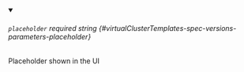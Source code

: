
<details className="config-field" data-expandable="false" open>
<summary>

###### `placeholder` <span className="config-field-required" data-required="false">required</span> <span className="config-field-type">string</span> <span className="config-field-default"></span> <span className="config-field-enum"></span> {#virtualClusterTemplates-spec-versions-parameters-placeholder}

Placeholder shown in the UI

</summary>



</details>
